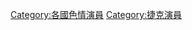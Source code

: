 {{Commons cat|Porn actresses from the Czech Republic}}

[[Category:各國色情演員|Category:各國色情演員]]
[[Category:捷克演員|Category:捷克演員]]